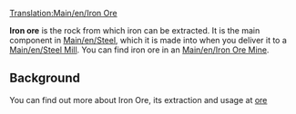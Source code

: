 [[Translation:Main/en/Iron Ore]]
{{en/Cargo|name=Iron Ore
|image=IronOre.png
|produced=[[Main/en/Iron Ore Mine]]
|accepted=[[Main/en/Steel Mill]]
}}

'''Iron ore''' is the rock from which iron can be extracted.  It is the main component in [[Main/en/Steel]], which it is made into when you deliver it to a [[Main/en/Steel Mill]].  You can find iron ore in an [[Main/en/Iron Ore Mine]].

==Background==
You can find out more about Iron Ore, its extraction and usage at [http://www.wikipedia.org/wiki/Iron ore ]